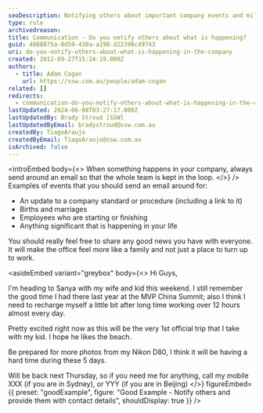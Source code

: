 ```yaml
---
seoDescription: Notifying others about important company events and milestones can foster a sense of community and keep everyone informed. By sharing updates, achievements, and personal news, you can make the office feel more like a family and not just a place to work.
type: rule
archivedreason:
title: Communication - Do you notify others about what is happening?
guid: 4088875a-0d59-430a-a198-d22390c49743
uri: do-you-notify-others-about-what-is-happening-in-the-company
created: 2012-09-27T15:24:19.000Z
authors:
  - title: Adam Cogan
    url: https://ssw.com.au/people/adam-cogan
related: []
redirects:
  - communication-do-you-notify-others-about-what-is-happening-in-the-company
lastUpdated: 2024-06-08T03:27:17.000Z
lastUpdatedBy: Brady Stroud [SSW]
lastUpdatedByEmail: bradystroud@ssw.com.au
createdBy: TiagoAraujo
createdByEmail: TiagoAraujo@ssw.com.au
isArchived: false
---
```


<introEmbed
  body={<>
When something happens in your company, always send around an email so that the whole team is kept in the loop.
  </>}
/>
Examples of events that you should send an email around for:

- An update to a company standard or procedure (including a link to it)
- Births and marriages
- Employees who are starting or finishing
- Anything significant that is happening in your life

You should really feel free to share any good news you have with everyone. It will make the office feel more like a family and not just a place to turn up to work.

<asideEmbed
  variant="greybox"
  body={<>
    Hi Guys,

I'm heading to Sanya with my wife and kid this weekend. I still remember the good time I had there last year at the MVP China Summit; also I think I need to recharge myself a little bit after long time working over 12 hours almost every day.

Pretty excited right now as this will be the very 1st official trip that I take with my kid. I hope he likes the beach.

Be prepared for more photos from my Nikon D80, I think it will be having a hard time during these 5 days.

Will be back next Thursday, so if you need me for anything, call my mobile XXX (if you are in Sydney), or YYY (if you are in Beijing)
  </>}
  figureEmbed={{
    preset: "goodExample",
    figure: "Good Example - Notify others and provide them with contact details",
    shouldDisplay: true
  }}
/>
